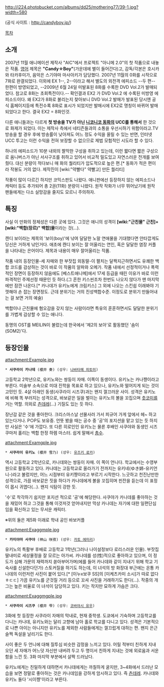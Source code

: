 http://i224.photobucket.com/albums/dd25/mothering77/39-1.jpg?width=580

(공식 사이트 : http://candyboy.jp/)

[[목차]]
== 소개 ==
2007년 11월 애니메이션 제작사 "AIC"에서 프로젝트 "아니메 2.0"의 첫 작품으로 내놓은 작품. [[영어]] 제목은 '''"Candy☆Boy"'''(가운데에 별이 들어간다)고, 감독/각본은 호시카와 타카후미가, 음악은 스기야마 마사아키가 담당했다. 2007년 11월의 0화를 시작으로 7화로 완결되었다. 이외에 EX 1--, 2--이라고 해서 별도의 외전격 에피소드 --두 편-- 한편이 방영되었고, --2009년 6월 24일 미발표된 8화를 수록한 DVD Vol.2가 발매되었다. 참고로 8화는 초회특전이다.-- 확인결과 EX2 가 DVD Vol.2 에 수록된 미방영 에피소드이다. 왜 EX2가 8화로 불리는지 찾아보니 DVD Vol.2 발매가 발표된 당시엔 공식 홈페이지등에 특전수록 8화로 표시가 되었지만 발매시에 EX2로 명칭이 바뀌어 발매되었다고 한다. 결국 EX2 = 8화인것.

다른 애니들과는 다르게 '''첫 방송을 TV가 아닌 [[니코니코 동화]]의 UCC를 통해서''' 한 것으로 화제가 되었다. 이는 제작사 측에서 네티즌들과의 소통을 우선시하기 위함이라고.TV 방송을 할 경우 후에 방송률이 낮아져도 어느 정도 수익을 올릴 수 있는 반면, 인터넷 UCC 투고는 이런 수익을 전혀 보장할 수 없으므로 제법 모험적인 시도라 할 수 있다.

하나의 에피소드가 10분 내외의 짤막한 구성을 취하고 있는데, 이런 짧다면 짧은 구성으로 옴니버스가 아닌 서사구조를 취하고 있어서 비교적 밀도있고 자연스러운 전개를 보여줬다. 대신 분량이 적다보니 매 화의 퀄리티가 압도적으로 높은 편.[* 동화가 적은 편이라 작붕도 거의 없다. 제작진이 [wiki:"약빨다" 약빨고] 만든 퀄리티]

작풍이 많이 다르긴 하지만 코믹스판도 나왔다. 애니판에선 등장하지 않는 에피소드나 캐릭터 등도 추가되어 총 2권(11화) 분량이 나왔다. 원작 작화가 너무 뛰어났기에 원작 팬들에게는 다소 실망감을 줄지도 모르니 주의하자.

== 특징 ==
사실 이 만화의 정체성은 다른 곳에 있다. 그것은 애니의 성격이 '''[wiki:"근친물" 근친]+[wiki:"백합(장르)" 백합]물'''이라는 것(…).

캔디 보이라는 제목의 '보이(boy)'에 낚여 달달한 노말 연애물을 기대했다면 안타깝게도 당신은 거하게 낚인거다. 애초에 캔디 보이는 잘 어울리는 연인, 혹은 달달한 염장 커플을 나타내는 은어이다. 제목과 내용이 매우 잘어울리는 작품. 

작품 내의 등장인물-세 자매와 한 부잣집 외동딸-이 펼치는 달짝지근하면서도 유쾌한 백합 코드를 감상하는 것이 바로 이 작품의 알파와 오메가. 작품 내에서 선정적이거나 폭력적인 장면이 등장하지 않음에도 [베스트애니메]에서 17세 등급을 때린 이유가 바로 이런 파격적인 주제선정 때문인 듯 하다.(그 흔한 키스씬조차 한번도 나오지 않다가 맨 마지막에만 잠깐 나온다.[* 카나데가 유키노에게 크림키스] 그 외에 나오는 스킨쉽 이래봐야 기껏해야 손 잡는 장면정도. 근데 분위기는 거의 진성백합수준. 이정도로 분위기 만들어내는 걸 보면 거의 예술)

백합이나 근친물에 혐오감을 갖지 않는 사람이라면 특유의 훈훈하면서도 달달한 분위기를 가볍게 감상할 수 있는 애니다.

동명의 OST를 MEILIN이 불렀는데 한국에서 '제2의 보아'로 활동했던 '솜이(SOM2)'다.

== 등장인물 ==
attachment:Example.jpg
 * '''사쿠라이 카나데''' (櫻井 奏) (성우: [[나바타메 히토미]])
고등학교 2학년으로, 유키노와는 쌍둥이 자매. 이쪽이 동생이다. 유키노는 카나쨩이라고 부른다. 미술부 소속으로 미대 진학을 목표로 하고 있으나, 유키노와 떨어지게 되는 것이 고민인 듯. 4살 아래인 동생(사쿠라이 시즈쿠)과는 왠지 껄끄러운 사이. 성격은 유키노에 비해 똑 부러지는 성격으로, 바보같은 일을 벌이는 유키노의 볼을 꼬집으며 [[츳코미]]를 거는 역할. 의외로 [[츤데레]](…) 기질도 있는 듯 하다.

장난감 같은 것을 좋아한다. 크리스마스날 선물사러 가서 피규어 가게 앞에서 헤~ 하고 있는다거나. P○P도 보유중. 언뜻 봤을 때는 공수 중 '공'의 포지션을 맡고 있는 듯 하지만 사실은 '수'에 가깝다. 또 다른 히로인인 유키노는 물론 후배인 사쿠야와 동생인 시즈쿠마저 홀리는 백합 한정 하렘 마스터. 쉽게 말해서 [[총수]].

attachment:Examgple.jpg
 * '''사쿠라이 유키노''' (櫻井 雪乃) (성우: [[유즈키 료카]])
역시 고등학교 2학년으로, 카나데와는 쌍둥이 자매. 이 쪽이 언니다. 학교에서는 수영부원으로 활동하고 있다. 카나데는 고등학교로 올라가기 전까지는 유키네(ゆき姉-유키언니-)라고 불렀지만, 어느 시점부터 유키쨩이라고 부르기 시작한다. 느긋하고 천진난만한 성격으로, 가끔 바보같은 짓을 하다가 카나데에게 볼을 꼬집히며 핀잔을 듣는데 이 표정이 몹시 귀엽다(…). 왠지 식탐이 강한 듯. 

'수'로 착각하기 쉽지만 포지션 적으로 '공'에 해당한다. 사쿠야가 카나데를 좋아하는 것을 재밌어 하고 그것을 통해 이것저것 얻어내지만 막상 카나데는 자기에 대한 일편단심임을 확신하고 있는 무서운 캐릭터.

※위의 둘은 제5화 이래로 학내 공인 바보커플

attachment:Exaggmple.jpg
 * '''카미야마 사쿠야''' (神山 咲夜) (성우: [[카토 에미리]])
유키노의 특활부 후배로 고등학교 1학년(그러나 나이설정보다 로리스러운 인물). 부잣집 딸내미로 세상물정을 잘 모르는 아가씨. 카나데를 성(性)적으로 좋아하고 있으며, 이 정도가 심해 가문의 재력까지 쏟아부어가며(에를 들어 카나데와 같이 지내기 위해 학교 기숙사를 신설한다던가) 스토커질을 하기도 하는데, 이 녀석의 방 화장대 부근에는 온통 카나데의 이런저런 사진이 붙어 있다.[* [이누x보쿠 SS]의 [미케츠카미 소시]가 따로 없다 ㅎㄷㄷ] 가끔 유키노를 군것질 거리 등으로 꼬셔 사진을 거래하기도 한다(…). 작중의 개그는 높은 비율로 이 녀석이 담당하고 있다.
키는 작지만 묘하게 가슴은 크다.

attachment:Exaggmgple.jpg
 * '''사쿠라이 시즈쿠''' (櫻井 雫) (성우: [[코바야시 유우]])
3화에 첫 등장한 사쿠라이 자매의 막내로, 현재 중학생. 도쿄에서 기숙하며 고등학교를 다니는 카나데, 유키노와는 달리 고향에 남아 홀로 학교를 다니고 있다. 성격은 기본적으로 나쁜 아이는 아니지만 유키노를 제외한 사람들에게는 껄끄럽게 대하는 편. 왠지 은근슬쩍 독설을 날리기도 한다.

사이 좋은 두 언니에 대해 질투심 비슷한 감정을 느끼고 있다. 어릴 적부터 친하게 지내오던 세 자매가 어느덧 자신만 내버려 두고 두 명이서 친하게 지내는 것에 외로움과 서운함을 느낀 듯. 3화 마지막 부분에서 살짝 드러났다.

유키노에게는 친밀하게 대하면서 카나데에게는 까칠하게 굴지만, 3~4화에서 드러난 모습을 보면 정말로 좋아하는 것은 카나데임을 강하게 암시하고 있다. 즉 [[츤데레]]. 카나데와 유키노 둘다 '시이쨩'이라고 부른다.
